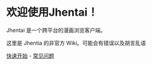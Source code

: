 # 欢迎使用Jhentai！

Jhentai 是一个跨平台的漫画浏览客户端。

这里是 Jhentia 的非官方 Wiki。可能会有错误以及胡言乱语

[快速开始](./quick-start) - [常见问题](./FAQ)

